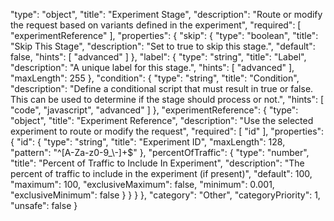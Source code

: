   "type": "object",
  "title": "Experiment Stage",
  "description": "Route or modify the request based on variants defined in the experiment",
  "required": [
    "experimentReference"
  ],
  "properties": {
    "skip": {
      "type": "boolean",
      "title": "Skip This Stage",
      "description": "Set to true to skip this stage.",
      "default": false,
      "hints": [
        "advanced"
      ]
    },
    "label": {
      "type": "string",
      "title": "Label",
      "description": "A unique label for this stage.",
      "hints": [
        "advanced"
      ],
      "maxLength": 255
    },
    "condition": {
      "type": "string",
      "title": "Condition",
      "description": "Define a conditional script that must result in true or false. This can be used to determine if the stage should process or not.",
      "hints": [
        "code",
        "javascript",
        "advanced"
      ]
    },
    "experimentReference": {
      "type": "object",
      "title": "Experiment Reference",
      "description": "Use the selected experiment to route or modify the request",
      "required": [
        "id"
      ],
      "properties": {
        "id": {
          "type": "string",
          "title": "Experiment ID",
          "maxLength": 128,
          "pattern": "^[A-Za-z0-9_\\-]+$"
        },
        "percentOfTraffic": {
          "type": "number",
          "title": "Percent of Traffic to Include In Experiment",
          "description": "The percent of traffic to include in the experiment (if present)",
          "default": 100,
          "maximum": 100,
          "exclusiveMaximum": false,
          "minimum": 0.001,
          "exclusiveMinimum": false
        }
      }
    }
  },
  "category": "Other",
  "categoryPriority": 1,
  "unsafe": false
}
